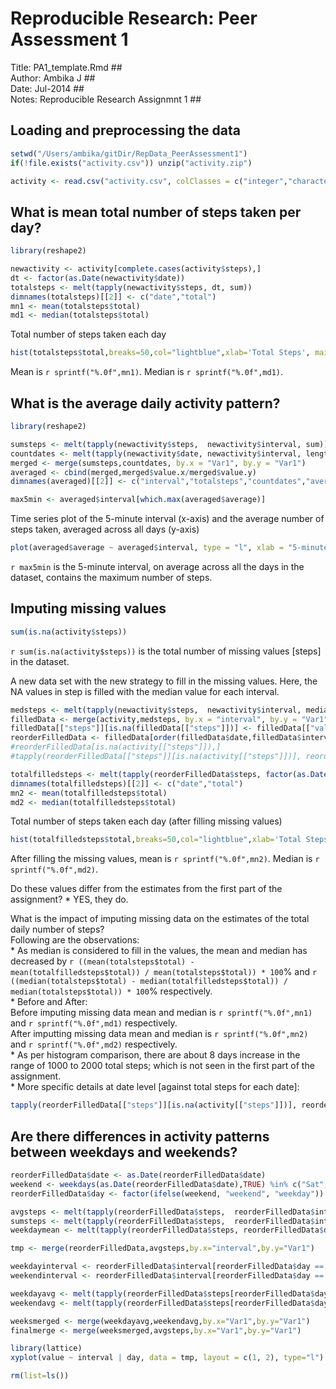 # Reproducible Research: Peer Assessment 1
Title:  PA1_template.Rmd                     ##  
Author: Ambika J                             ##  
Date:   Jul-2014                             ##  
Notes:  Reproducible Research Assignmnt 1    ##  

## Loading and preprocessing the data
```r
setwd("/Users/ambika/gitDir/RepData_PeerAssessment1")
if(!file.exists("activity.csv")) unzip("activity.zip")
```

```r
activity <- read.csv("activity.csv", colClasses = c("integer","character","integer"), comment="",stringsAsFactors = FALSE, nrows = 17568)
```

## What is mean total number of steps taken per day?
```r
library(reshape2)

newactivity <- activity[complete.cases(activity$steps),]
dt <- factor(as.Date(newactivity$date))
totalsteps <- melt(tapply(newactivity$steps, dt, sum))
dimnames(totalsteps)[[2]] <- c("date","total")
mn1 <- mean(totalsteps$total)
md1 <- median(totalsteps$total)
```

Total number of steps taken each day
```r
hist(totalsteps$total,breaks=50,col="lightblue",xlab='Total Steps', main = "Total number of steps taken each day")
```

Mean is `r sprintf("%.0f",mn1) `. Median is `r sprintf("%.0f",md1)`.

## What is the average daily activity pattern?
```r
library(reshape2)

sumsteps <- melt(tapply(newactivity$steps,  newactivity$interval, sum))
countdates <- melt(tapply(newactivity$date, newactivity$interval, length))
merged <- merge(sumsteps,countdates, by.x = "Var1", by.y = "Var1")
averaged <- cbind(merged,merged$value.x/merged$value.y)
dimnames(averaged)[[2]] <- c("interval","totalsteps","countdates","average")

max5min <- averaged$interval[which.max(averaged$average)]
```

Time series plot of the 5-minute interval (x-axis) and the average number of steps taken, averaged across all days (y-axis)
```r
plot(averaged$average ~ averaged$interval, type = "l", xlab = "5-minute interval", ylab = "average steps",col="blue")
```

`r max5min` is the 5-minute interval, on average across all the days in the dataset, contains the maximum number of steps.

## Imputing missing values
```r
sum(is.na(activity$steps))
```
`r sum(is.na(activity$steps))` is the total number of missing values [steps] in the dataset.

A new data set with the new strategy to fill in the missing values. Here, the NA values in step is filled with the median value for each interval.
```r
medsteps <- melt(tapply(newactivity$steps,  newactivity$interval, median))
filledData <- merge(activity,medsteps, by.x = "interval", by.y = "Var1",all = TRUE)
filledData[["steps"]][is.na(filledData[["steps"]])] <- filledData[["value"]][is.na(filledData[["steps"]])]
reorderFilledData <- filledData[order(filledData$date,filledData$interval),c(2,3,1)]
#reorderFilledData[is.na(activity[["steps"]]),] 
#tapply(reorderFilledData[["steps"]][is.na(activity[["steps"]])], reorderFilledData$date, sum)

totalfilledsteps <- melt(tapply(reorderFilledData$steps, factor(as.Date(reorderFilledData$date)), sum))
dimnames(totalfilledsteps)[[2]] <- c("date","total")
mn2 <- mean(totalfilledsteps$total)
md2 <- median(totalfilledsteps$total)
```

Total number of steps taken each day (after filling missing values)
```r
hist(totalfilledsteps$total,breaks=50,col="lightblue",xlab='Total Steps', main = "Total number of steps taken each day (after filling missing values)")
```

After filling the missing values, mean is `r sprintf("%.0f",mn2) `. Median is `r sprintf("%.0f",md2)`.

Do these values differ from the estimates from the first part of the assignment? 
* YES, they do.  

What is the impact of imputing missing data on the estimates of the total daily number of steps?  
Following are the observations:  
* As median is considered to fill in the values, the mean and median has decreased by `r ((mean(totalsteps$total) - mean(totalfilledsteps$total)) / mean(totalsteps$total)) * 100`% and `r ((median(totalsteps$total) - median(totalfilledsteps$total)) / median(totalsteps$total)) * 100`% respectively.  
* Before and After:  
Before imputing missing data mean and median is `r sprintf("%.0f",mn1) ` and `r sprintf("%.0f",md1)` respectively.  
After imputting missing  data mean and median is `r sprintf("%.0f",mn2) ` and `r sprintf("%.0f",md2)` respectively.  
* As per histogram comparison, there are about 8 days increase in the range of 1000 to 2000 total steps; which is not seen in the first part of the assignment.  
* More specific details at date level [against total steps for each date]:  
```r
tapply(reorderFilledData[["steps"]][is.na(activity[["steps"]])], reorderFilledData$date[is.na(activity[["steps"]])], sum)
```
 
## Are there differences in activity patterns between weekdays and weekends?
```r
reorderFilledData$date <- as.Date(reorderFilledData$date)
weekend <- weekdays(as.Date(reorderFilledData$date),TRUE) %in% c("Sat", "Sun")
reorderFilledData$day <- factor(ifelse(weekend, "weekend", "weekday"))

avgsteps <- melt(tapply(reorderFilledData$steps,  reorderFilledData$interval, mean))
sumsteps <- melt(tapply(reorderFilledData$steps,  reorderFilledData$interval, sum))
weekdaymean <- melt(tapply(reorderFilledData$steps, reorderFilledData$day, mean))

tmp <- merge(reorderFilledData,avgsteps,by.x="interval",by.y="Var1")

weekdayinterval <- reorderFilledData$interval[reorderFilledData$day == "weekday"]
weekendinterval <- reorderFilledData$interval[reorderFilledData$day == "weekend"]

weekdayavg <- melt(tapply(reorderFilledData$steps[reorderFilledData$day == "weekday"],  weekdayinterval, mean))
weekendavg <- melt(tapply(reorderFilledData$steps[reorderFilledData$day == "weekend"],  weekendinterval, mean))

weeksmerged <- merge(weekdayavg,weekendavg,by.x="Var1",by.y="Var1")
finalmerge <- merge(weeksmerged,avgsteps,by.x="Var1",by.y="Var1")
```
```r
library(lattice)
xyplot(value ~ interval | day, data = tmp, layout = c(1, 2), type="l")
```

```r
rm(list=ls())
```